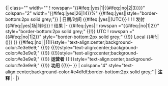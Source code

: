 <onlyinclude>{| class="{{{class|wikitable}}}" width="{{{width|100%}}}"
! rowspan="{{#ifeq:{{{local|no}}}|yes|1|{{#ifeq:{{{payloads|yes|no}}}|no|2|3}}}}" colspan="2" width="{{#ifeq:{{{local|no}}}|yes|26|14}}%" {{#ifeq:{{{local|no}}}|yes||style="border-bottom:2px solid grey;"}} | 日期/时间 {{#ifeq:{{{local|no}}}|yes||(UTC)}}
! {{{Configuration|配置}}}
! [[序列号|{{{Serial|序列号}}}]]
! 发射 {{#ifeq:{{{OneSite|no}}}|yes|场|阵地}}
! 结果
|- 
{{#ifeq:{{{local|no}}}|yes|
! rowspan ="{{#ifeq:{{{payloads|yes|no}}}|no|1|2}}" style="border-bottom:2px solid grey;" {{!}} UTC
! rowspan ="{{#ifeq:{{{payloads|yes|no}}}|no|1|2}}" style="border-bottom:2px solid grey;" {{!}} Local {{#if:{{{timezone|}}}|({{{timezone}}})}}
}}
{{#ifeq:{{{payloads|yes|no}}}|no|
|{{!}}style="text-align:center;background-color:#e3e9e9;" {{!}} '''{{{Payload|负载}}}'''
{{!}}style="text-align:center;background-color:#e3e9e9;" {{!}} '''{{{Orbit|分离时的轨道}}}'''
{{!}}style="text-align:center;background-color:#e3e9e9;" {{!}} '''运营者'''
{{!}}style="text-align:center;background-color:#e3e9e9;" {{!}} '''功用'''
{{!}}- 
}}
| colspan="4" style="text-align:center;background-color:#e4dfdf;border-bottom:2px solid grey;" | '''注释'''
|-
</onlyinclude>|}
{{documentation}}